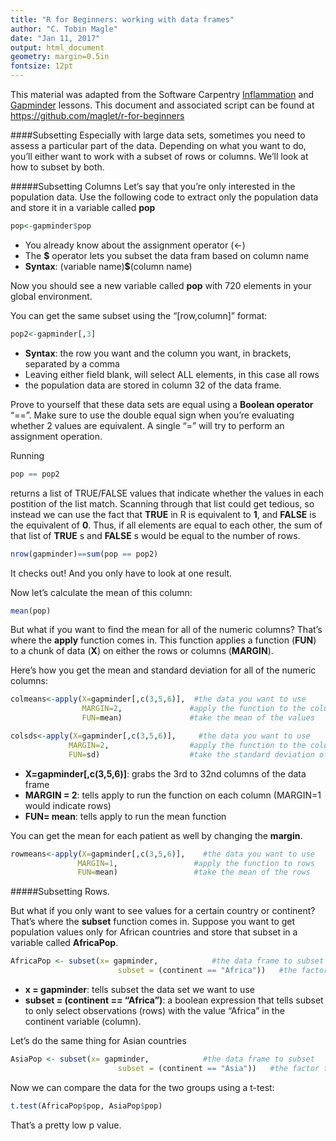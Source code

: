 ```yaml
---
title: "R for Beginners: working with data frames"
author: "C. Tobin Magle"
date: "Jan 11, 2017"
output: html_document
geometry: margin=0.5in
fontsize: 12pt
---
```

This material was adapted from the Software Carpentry [Inflammation](http://swcarpentry.github.io/r-novice-inflammation/01-starting-with-data.html) and [Gapminder]("https://raw.githubusercontent.com/swcarpentry/r-novice-gapminder/gh-pages/_episodes_rmd/data/gapminder-FiveYearData.csv") lessons. This document and associated script can be found at
[https://github.com/maglet/r-for-beginners](https://github.com/maglet/r-for-beginners)

####Subsetting
Especially with large data sets, sometimes you need to assess a particular part 
of the data. Depending on what you want to do, you'll either want to work with 
a subset of rows or columns. We'll look at how to subset by both. 

#####Subsetting Columns
Let's say that you're only interested in the population data. Use the 
following code to extract only the population data and store it in a variable called
__pop__

```r
pop<-gapminder$pop
```

* You already know about the assignment operator (<-)
* The __$__ operator lets you subset the data fram based on column name
* __Syntax__: (variable name)__$__(column name)

Now you should see a new variable called __pop__  with 720 
elements in your global environment. 

You can get the same subset using the "[row,column]" format:
```r
pop2<-gapminder[,3]
```

* __Syntax__: the row you want and the column you want, in brackets, separated 
by a comma
* Leaving either field blank, will select ALL elements, in this case all rows
* the population data are stored in column 32 of the data frame.

Prove to yourself that these data sets are equal using a __Boolean operator__ 
"==". Make sure to use the double equal sign when you're evaluating whether 
2 values are equivalent. A single "=" will try to perform an assignment operation.

Running

```r
pop == pop2
```

returns a list of TRUE/FALSE values that indicate whether the values in each postition of the list match. Scanning through that list could get tedious,
so instead we can use the fact that __TRUE__ in R is equivalent to __1__, and 
__FALSE__ is the equivalent of __0__. Thus, if all elements are equal to each other,
the sum of that list of __TRUE__ s and __FALSE__ s would be equal to the number of 
rows.

```r
nrow(gapminder)==sum(pop == pop2)
```

It checks out! And you only have to look at one result.

Now let's calculate the mean of this column:

```r
mean(pop)
```

But what if you want to find the mean for all of the numeric columns? That's where the 
__apply__ function comes in. This function applies a function (__FUN__) to a 
chunk of data (__X__) on either the rows or columns (__MARGIN__).

Here's how you get the mean and standard deviation for all of the numeric columns:
```r
colmeans<-apply(X=gapminder[,c(3,5,6)],  #the data you want to use
                MARGIN=2,               #apply the function to the columns
                FUN=mean)               #take the mean of the values

colsds<-apply(X=gapminder[,c(3,5,6)],     #the data you want to use
             MARGIN=2,                  #apply the function to the colummns
             FUN=sd)                    #take the standard deviation of the columns
```

* __X=gapminder[,c(3,5,6)]__: grabs the 3rd to 32nd columns of the data frame
* __MARGIN = 2__: tells apply to run the function on each column (MARGIN=1 would
indicate rows)
* __FUN= mean__: tells apply to run the mean function 

You can get the mean for each patient as well by changing the __margin__.

```r
rowmeans<-apply(X=gapminder[,c(3,5,6)],    #the data you want to use
               MARGIN=1,                 #apply the function to rows
               FUN=mean)                 #take the mean of the rows
```

#####Subsetting Rows. 

But what if you only want to see values for a certain country or continent? That's
where the __subset__ function comes in. Suppose you want to get population 
values only for African countries and store that subset in a variable called 
__AfricaPop__.

```r
AfricaPop <- subset(x= gapminder,            #the data frame to subset
                        subset = (continent == "Africa"))   #the factor to subset on
```

* __x = gapminder__: tells subset the data set we want to use
* __subset = (continent == "Africa")__: a boolean expression that tells subset to only 
select observations (rows) with the value "Africa" in the continent variable (column).

Let's do the same thing for Asian countries
```r
AsiaPop <- subset(x= gapminder,            #the data frame to subset
                        subset = (continent == "Asia"))   #the factor to subset on
```

Now we can compare the data for the two groups using a t-test:

```r
t.test(AfricaPop$pop, AsiaPop$pop)
```

That's a pretty low p value. 